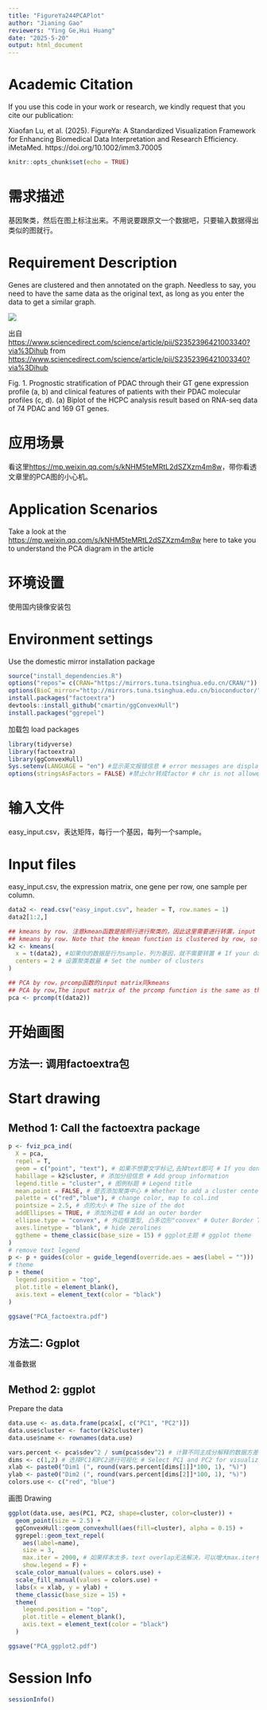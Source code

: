 ```yaml
---
title: "FigureYa244PCAPlot"
author: "Jianing Gao"
reviewers: "Ying Ge,Hui Huang"
date: "2025-5-20"
output: html_document
---
```

# Academic Citation
If you use this code in your work or research, we kindly request that you cite our publication:

Xiaofan Lu, et al. (2025). FigureYa: A Standardized Visualization Framework for Enhancing Biomedical Data Interpretation and Research Efficiency. iMetaMed. https://doi.org/10.1002/imm3.70005


```r
knitr::opts_chunk$set(echo = TRUE)
```

# 需求描述

基因聚类，然后在图上标注出来。不用说要跟原文一个数据吧，只要输入数据得出类似的图就行。

# Requirement Description

Genes are clustered and then annotated on the graph. Needless to say, you need to have the same data as the original text, as long as you enter the data to get a similar graph.

![](example.png)

出自<https://www.sciencedirect.com/science/article/pii/S2352396421003340?via%3Dihub>
from <https://www.sciencedirect.com/science/article/pii/S2352396421003340?via%3Dihub>

Fig. 1. Prognostic stratification of PDAC through their GT gene expression profile (a, b) and clinical features of patients with their PDAC molecular profiles (c, d). 
(a) Biplot of the HCPC analysis result based on RNA-seq data of 74 PDAC and 169 GT genes.

# 应用场景

看这里<https://mp.weixin.qq.com/s/kNHM5teMRtL2dSZXzm4m8w>，带你看透文章里的PCA图的小心机。

# Application Scenarios

Take a look at the <https://mp.weixin.qq.com/s/kNHM5teMRtL2dSZXzm4m8w> here to take you to understand the PCA diagram in the article

# 环境设置

使用国内镜像安装包

# Environment settings

Use the domestic mirror installation package

```r
source("install_dependencies.R")
options("repos"= c(CRAN="https://mirrors.tuna.tsinghua.edu.cn/CRAN/"))
options(BioC_mirror="http://mirrors.tuna.tsinghua.edu.cn/bioconductor/")
install.packages("factoextra")
devtools::install_github("cmartin/ggConvexHull")
install.packages("ggrepel")
```

加载包
load packages

```r
library(tidyverse)
library(factoextra)
library(ggConvexHull)
Sys.setenv(LANGUAGE = "en") #显示英文报错信息 # error messages are displayed in English
options(stringsAsFactors = FALSE) #禁止chr转成factor # chr is not allowed to be converted to factor
```

# 输入文件

easy_input.csv，表达矩阵，每行一个基因，每列一个sample。

# Input files

easy_input.csv, the expression matrix, one gene per row, one sample per column.

```r
data2 <- read.csv("easy_input.csv", header = T, row.names = 1)
data2[1:2,]

## kmeans by row. 注意kmean函数是按照行进行聚类的，因此这里需要进行转置，input matrix行为样本，列为特征(基因)
## kmeans by row. Note that the kmean function is clustered by row, so here you need to transpose it, input matrix behavior samples, and list as traits (genes)
k2 <- kmeans(
  x = t(data2), #如果你的数据是行为sample，列为基因，就不需要转置 # If your data is a behavioral sample, listed as a gene, you don't need to transpose it
  centers = 2 # 设置聚类数量 # Set the number of clusters
)

## PCA by row，prcomp函数的input matrix同kmeans
## PCA by row,The input matrix of the prcomp function is the same as that of kmeans
pca <- prcomp(t(data2))
```

# 开始画图

## 方法一: 调用factoextra包

# Start drawing

## Method 1: Call the factoextra package

```r
p <- fviz_pca_ind(
  X = pca, 
  repel = T, 
  geom = c("point", "text"), # 如果不想要文字标记,去掉text即可 # If you don't want the text tag, just remove the text
  habillage = k2$cluster, # 添加分组信息 # Add group information
  legend.title = "cluster", # 图例标题 # Legend title
  mean.point = FALSE, # 是否添加聚类中心 # Whether to add a cluster center
  palette = c("red","blue"), # change color, map to col.ind
  pointsize = 2.5, # 点的大小 # The size of the dot
  addEllipses = TRUE, # 添加外边框 # Add an outer border
  ellipse.type = "convex", # 外边框类型, 凸多边形"convex" # Outer Border Type, Convex Polygon "Convex"
  axes.linetype = "blank", # hide zerolines
  ggtheme = theme_classic(base_size = 15) # ggplot主题 # ggplot theme
)
# remove text legend
p <- p + guides(color = guide_legend(override.aes = aes(label = "")))
# theme
p + theme(
  legend.position = "top",
  plot.title = element_blank(),
  axis.text = element_text(color = "black")
)

ggsave("PCA_factoextra.pdf")
```

## 方法二: Ggplot

准备数据

## Method 2: ggplot

Prepare the data

```r
data.use <- as.data.frame(pca$x[, c("PC1", "PC2")])
data.use$cluster <- factor(k2$cluster)
data.use$name <- rownames(data.use)

vars.percent <- pca$sdev^2 / sum(pca$sdev^2) # 计算不同主成分解释的数据方差 # Calculate the variance of the data for different principal component explanations
dims <- c(1,2) # 选择PC1和PC2进行可视化 # Select PC1 and PC2 for visualization
xlab <- paste0("Dim1 (", round(vars.percent[dims[1]]*100, 1), "%)")
ylab <- paste0("Dim2 (", round(vars.percent[dims[2]]*100, 1), "%)")
colors.use <- c("red", "blue")
```

画图
Drawing

```r
ggplot(data.use, aes(PC1, PC2, shape=cluster, color=cluster)) + 
  geom_point(size = 2.5) + 
  ggConvexHull::geom_convexhull(aes(fill=cluster), alpha = 0.15) + 
  ggrepel::geom_text_repel(
    aes(label=name), 
    size = 3, 
    max.iter = 2000, # 如果样本太多，text overlap无法解决，可以增大max.iter参数 # If there are too many samples and the text overlap cannot be solved, you can increase the max.iter parameter
    show.legend = F) + 
  scale_color_manual(values = colors.use) + 
  scale_fill_manual(values = colors.use) + 
  labs(x = xlab, y = ylab) + 
  theme_classic(base_size = 15) + 
  theme(
    legend.position = "top",
    plot.title = element_blank(),
    axis.text = element_text(color = "black")
  )

ggsave("PCA_ggplot2.pdf")
```

# Session Info

```r
sessionInfo()
```